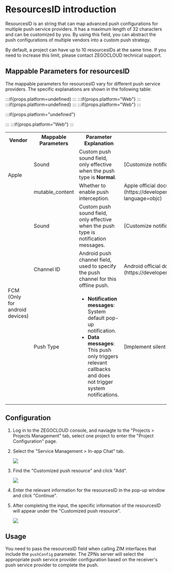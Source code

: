 # ResourcesID introduction


ResourcesID is an string that can map advanced push configurations for multiple push service providers. It has a maximum length of 32 characters and can be customized by you. By using this field, you can abstract the push configurations of multiple vendors into a custom push strategy.

By default, a project can have up to 10 resourcesIDs at the same time. If you need to increase this limit, please contact ZEGOCLOUD technical support.

## Mappable Parameters for resourcesID

The mappable parameters for resourcesID vary for different push service providers. The specific explanations are shown in the following table:

<table>
<tbody><tr>
<th>Vendor</th>
<th>Mappable Parameters</th>
<th>Parameter Explanation</th>
<th>Reference Documentation</th>
</tr>
<tr>
<td rowspan="2">Apple</td>
<td>Sound</td>
<td>Custom push sound field, only effective when the push type is <strong>Normal</strong>.</td>
:::if{props.platform=undefined}
<td>[Customize notification sound](./Customize%20notification%20sound.mdx)</td>
:::
:::if{props.platform="Web"}
<td>-</td>
:::
</tr>
<tr>
<td>mutable_content</td>
<td>Whether to enable push interception.</td>
<td>Apple official documentation [Modifying content in newly delivered notifications](https://developer.apple.com/documentation/usernotifications/modifying_content_in_newly_delivered_notifications?language=objc)</td>
</tr>
<tr>
<td rowspan="3">FCM<br/>(Only for android devices)</td>
<td>Sound</td>
<td>Custom push sound field, only effective when the push type is notification messages.</td>
:::if{props.platform=undefined}
<td>[Customize notification sound](./Customize%20notification%20sound.mdx)</td>
:::
:::if{props.platform="Web"}
<td>-</td>
:::
</tr>
<tr>
<td>Channel ID</td>
<td>Android push channel field, used to specify the push channel for this offline push.</td>
<td>Android official documentation [Create and manage notification channels](https://developer.android.com/develop/ui/views/notifications/channels?hl=en)</td>
</tr>
<tr>
<td>Push Type</td>
<td><ul><li><strong>Notification messages</strong>: System default pop-up notification.</li><li><strong>Data messages</strong>: This push only triggers relevant callbacks and does not trigger system notifications.</li></ul></td>

:::if{props.platform="undefined"}

<td>[Implement silent push notifications](./Implement%20silent%20push%20notifications.mdx)</td>
:::
:::if{props.platform="Web"}
  <td>-</td>
:::

</tr>
</tbody></table>

## Configuration

1. Log in to the ZEGOCLOUD console, and naviagte to the "Projects > Projects Management" tab, select one project to enter the "Project Configuration" page.

2. Select the "Service Management > In-app Chat" tab.

    <Frame width="512" height="auto" caption=""><img src="https://storage.zego.im/sdk-doc/Pics/ZEGOCLOUD_Console/service_management_1.jpeg" /></Frame>

3. Find the "Customized push resource" and click "Add".

    <Frame width="512" height="auto" caption=""><img src="https://storage.zego.im/sdk-doc/Pics/ZEGOCLOUD_Console/service_management_2.jpeg" /></Frame>

4. Enter the relevant information for the resourcesID in the pop-up window and click "Continue".

5. After completing the input, the specific information of the resourcesID will appear under the "Customized push resource".

    <Frame width="512" height="auto" caption=""><img src="https://storage.zego.im/sdk-doc/Pics/ZIM/OfflinePush/Copy_1.jpeg" /></Frame>

## Usage

You need to pass the resourcesID field when calling ZIM interfaces that include the `pushConfig` parameter. The ZPNs server will select the appropriate push service provider configuration based on the receiver's push service provider to complete the push.
